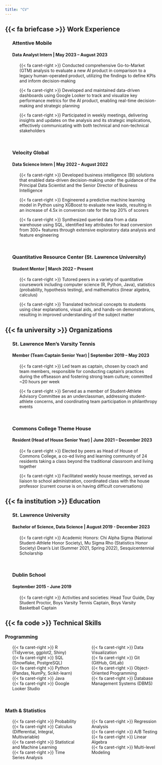 ```yaml
---
title: "CV"
---
```


## {{< fa briefcase >}} Work Experience


<ul>  
  <h3 style="border-bottom: none;">Attentive Mobile</h3>
  <h4>Data Analyst Intern | May 2023 – August 2023</h4>
  <ul>
  {{< fa caret-right >}} Conducted comprehensive Go-to-Market (GTM) analysis to evaluate a new AI product in comparison to a legacy human-operated product, utilizing the findings to define KPIs and inform decision-making
  </ul>
  <ul>
  {{< fa caret-right >}} Developed and maintained data-driven dashboards using Google Looker to track and visualize key performance metrics for the AI product, enabling real-time decision-making and strategic planning
  </ul> 
  <ul>
  {{< fa caret-right >}} Participated in weekly meetings, delivering insights and updates on the analysis and its strategic implications, effectively communicating with both technical and non-technical stakeholders
  </ul> 
</ul>

<br>


<ul>  
  <h3 style="border-bottom: none;">Velocity Global</h3>
  <h4>Data Science Intern | May 2022 – August 2022</h4>
  <ul>
  {{< fa caret-right >}} Developed business intelligence (BI) solutions that enabled data-driven decision-making under the guidance of the Principal Data Scientist and the Senior Director of Business Intelligence
  </ul>
  <ul>
  {{< fa caret-right >}} Engineered a predictive machine learning model in Python using XGBoost to evaluate new leads, resulting in an increase of 4.5x in conversion rate for the top 20% of scorers
  </ul> 
  <ul>
  {{< fa caret-right >}} Synthesized queried data from a data warehouse using SQL, identified key attributes for lead conversion from 300+ features through extensive exploratory data analysis and feature engineering
  </ul> 
</ul>

<br>

<ul>  
  <h3 style="border-bottom: none;">Quantitative Resource Center (St. Lawrence University)</h3>
  <h4>Student Mentor | March 2022 – Present</h4>
  <ul>
  {{< fa caret-right >}} Tutored peers in a variety of quantitative coursework including computer science (R, Python, Java), statistics (probability, hypothesis testing), and mathematics (linear algebra, calculus)
  </ul>
  <ul>
  {{< fa caret-right >}} Translated technical concepts to students using clear explanations, visual aids, and hands-on demonstrations, resulting in improved understanding of the subject matter
  </ul> 
</ul>

## {{< fa university >}} Organizations

<ul>  
  <h3 style="border-bottom: none;">St. Lawrence Men’s Varsity Tennis</h3>
  <h4>Member (Team Captain Senior Year) | September 2019 – May 2023</h4>
  <ul>
  {{< fa caret-right >}} Led team as captain, chosen by coach and team members, responsible for conducting captain's practices during the offseason and fostering strong team culture; committed ~20 hours per week
  </ul>
  <ul>
  {{< fa caret-right >}} Served as a member of Student-Athlete Advisory Committee as an underclassman, addressing student-athlete concerns, and coordinating team participation in philanthropy events
  </ul> 
</ul>

<br>

<ul>  
  <h3 style="border-bottom: none;">Commons College Theme House</h3>
  <h4>Resident (Head of House Senior Year) | June 2021 – December 2023</h4>
  <ul>
  {{< fa caret-right >}} Elected by peers as Head of House of Commons College, a co-ed living and learning community of 24 residents taking a class beyond the traditional classroom and living together
  </ul>
  <ul>
  {{< fa caret-right >}} Facilitated weekly house meetings, served as liaison to school administration, coordinated class with the house professor (current course is on having difficult conversations)
  </ul> 
</ul>

## {{< fa institution >}} Education

<ul>  
  <h3 style="border-bottom: none;">St. Lawrence University</h3>
  <h4>Bachelor of Science, Data Science | August 2019 - December 2023</h4>
  <ul>
  {{< fa caret-right >}} Academic Honors: Chi Alpha Sigma (National Student-Athlete Honor Society), Mu Sigma Rho (Statistics Honor Society) Dean’s List (Summer 2021, Spring 2022), Sesquicentennial Scholarship
  </ul>
</ul>

<br>

<ul>  
  <h3 style="border-bottom: none;">Dublin School</h3>
  <h4>September 2015 - June 2019</h4>
  <ul>
  {{< fa caret-right >}} Activities and societies: Head Tour Guide, Day Student Proctor, Boys Varsity Tennis Captain, Boys Varsity Basketball Captain
  </ul>
</ul>

## {{< fa code >}} Technical Skills

<h3 style="border-bottom: none;">Programming</h3>
<ul class="split-list">
  <li class="split-list-column">
    <ul>
      {{< fa caret-right >}} R (Tidyverse, ggplot2, Shiny)
      <br>
      {{< fa caret-right >}} SQL (Snowflake, PostgreSQL)
      <br>
      {{< fa caret-right >}} Python (Pandas, NumPy, Scikit-learn)
      <br>
      {{< fa caret-right >}} Java
      <br>
      {{< fa caret-right >}} Google Looker Studio
    </ul>
  </li>
  <li class="split-list-column">
    <ul>
      {{< fa caret-right >}} Data Visualization
      <br>
      {{< fa caret-right >}} Git (GitHub, GitLab)
      <br>
      {{< fa caret-right >}} Object-Oriented Programming
      <br>
      {{< fa caret-right >}} Database Management Systems (DBMS)
    </ul>
  </li>
</ul>

<br>
<style>
  .split-list {
    display: flex;
    justify-content: space-between;
    list-style: none;
    padding: 0;
  }

  .split-list-column {
    flex-basis: 48%; /* Adjust as needed */
  }
</style>

<h3 style="border-bottom: none;">Math & Statistics</h3>
<ul class="split-list">
  <li class="split-list-column">
    <ul>
      {{< fa caret-right >}} Probability
      <br>
      {{< fa caret-right >}} Calculus (Differential, Integral, Multivariable)
      <br>
      {{< fa caret-right >}} Statistical and Machine Learning
      <br>
      {{< fa caret-right >}} Time Series Analysis
    </ul>
  </li>
  <li class="split-list-column">
    <ul>
      {{< fa caret-right >}} Regression Analysis
      <br>
      {{< fa caret-right >}} A/B Testing
      <br>
      {{< fa caret-right >}} Linear Algebra
      <br>
      {{< fa caret-right >}} Multi-level Modeling
    </ul>
  </li>
</ul>
